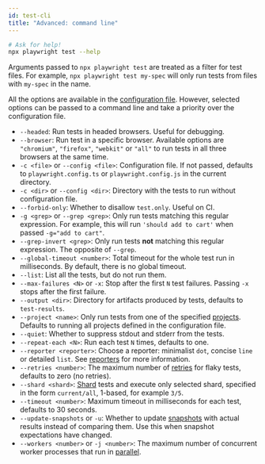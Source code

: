 ```yaml
---
id: test-cli
title: "Advanced: command line"
---
```


```bash
# Ask for help!
npx playwright test --help
```

Arguments passed to `npx playwright test` are treated as a filter for test files. For example, `npx playwright test my-spec` will only run tests from files with `my-spec` in the name.

All the options are available in the [configuration file](./test-advanced.mdx). However, selected options can be passed to a command line and take a priority over the configuration file.
- `--headed`: Run tests in headed browsers. Useful for debugging.
- `--browser`: Run test in a specific browser. Available options are  `"chromium"`, `"firefox"`, `"webkit"` or `"all"` to run tests in all three browsers at the same time.
- `-c <file>` or `--config <file>`: Configuration file. If not passed, defaults to `playwright.config.ts` or `playwright.config.js` in the current directory.
- `-c <dir>` or `--config <dir>`: Directory with the tests to run without configuration file.
- `--forbid-only`: Whether to disallow `test.only`. Useful on CI.
- `-g <grep>` or `--grep <grep>`: Only run tests matching this regular expression. For example, this will run `'should add to cart'` when passed `-g="add to cart"`.
- `--grep-invert <grep>`: Only run tests **not** matching this regular expression. The opposite of `--grep`.
- `--global-timeout <number>`: Total timeout for the whole test run in milliseconds. By default, there is no global timeout.
- `--list`: List all the tests, but do not run them.
- `--max-failures <N>` or `-x`: Stop after the first `N` test failures. Passing `-x` stops after the first failure.
- `--output <dir>`: Directory for artifacts produced by tests, defaults to `test-results`.
- `--project <name>`: Only run tests from one of the specified [projects](./test-advanced.mdx#projects). Defaults to running all projects defined in the configuration file.
- `--quiet`: Whether to suppress stdout and stderr from the tests.
- `--repeat-each <N>`: Run each test `N` times, defaults to one.
- `--reporter <reporter>`: Choose a reporter: minimalist `dot`, concise `line` or detailed `list`. See [reporters](./test-reporters.mdx) for more information.
- `--retries <number>`: The maximum number of [retries](./test-retries.mdx) for flaky tests, defaults to zero (no retries).
- `--shard <shard>`: [Shard](./test-parallel.mdx#shards) tests and execute only selected shard, specified in the form `current/all`, 1-based, for example `3/5`.
- `--timeout <number>`: Maximum timeout in milliseconds for each test, defaults to 30 seconds.
- `--update-snapshots` or `-u`: Whether to update [snapshots](./test-snapshots.mdx) with actual results instead of comparing them. Use this when snapshot expectations have changed.
- `--workers <number>` or `-j <number>`: The maximum number of concurrent worker processes that run in [parallel](./test-parallel.mdx).

[Accessibility]: ./api/class-accessibility.mdx "Accessibility"
[Browser]: ./api/class-browser.mdx "Browser"
[BrowserContext]: ./api/class-browsercontext.mdx "BrowserContext"
[BrowserType]: ./api/class-browsertype.mdx "BrowserType"
[ConsoleMessage]: ./api/class-consolemessage.mdx "ConsoleMessage"
[Dialog]: ./api/class-dialog.mdx "Dialog"
[Download]: ./api/class-download.mdx "Download"
[ElementHandle]: ./api/class-elementhandle.mdx "ElementHandle"
[FileChooser]: ./api/class-filechooser.mdx "FileChooser"
[Frame]: ./api/class-frame.mdx "Frame"
[JSHandle]: ./api/class-jshandle.mdx "JSHandle"
[Keyboard]: ./api/class-keyboard.mdx "Keyboard"
[Locator]: ./api/class-locator.mdx "Locator"
[Mouse]: ./api/class-mouse.mdx "Mouse"
[Page]: ./api/class-page.mdx "Page"
[Playwright]: ./api/class-playwright.mdx "Playwright"
[Request]: ./api/class-request.mdx "Request"
[Response]: ./api/class-response.mdx "Response"
[Route]: ./api/class-route.mdx "Route"
[Selectors]: ./api/class-selectors.mdx "Selectors"
[TimeoutError]: ./api/class-timeouterror.mdx "TimeoutError"
[Touchscreen]: ./api/class-touchscreen.mdx "Touchscreen"
[Tracing]: ./api/class-tracing.mdx "Tracing"
[Video]: ./api/class-video.mdx "Video"
[WebSocket]: ./api/class-websocket.mdx "WebSocket"
[WebSocketFrame]: ./api/class-websocketframe.mdx "WebSocketFrame"
[Worker]: ./api/class-worker.mdx "Worker"
[Element]: https://developer.mozilla.org/en-US/docs/Web/API/element "Element"
[EvaluationArgument]: ./core-concepts.mdx#evaluation-argument "EvaluationArgument"
[Promise]: https://developer.mozilla.org/en-US/docs/Web/JavaScript/Reference/Global_Objects/Promise "Promise"
[iterator]: https://developer.mozilla.org/en-US/docs/Web/JavaScript/Reference/Iteration_protocols "Iterator"
[origin]: https://developer.mozilla.org/en-US/docs/Glossary/Origin "Origin"
[selector]: https://developer.mozilla.org/en-US/docs/Web/CSS/CSS_Selectors "selector"
[Serializable]: https://developer.mozilla.org/en-US/docs/Web/JavaScript/Reference/Global_Objects/JSON/stringify#Description "Serializable"
[UIEvent.detail]: https://developer.mozilla.org/en-US/docs/Web/API/UIEvent/detail "UIEvent.detail"
[UnixTime]: https://en.wikipedia.org/wiki/Unix_time "Unix Time"
[xpath]: https://developer.mozilla.org/en-US/docs/Web/XPath "xpath"

[Array]: https://developer.mozilla.org/en-US/docs/Web/JavaScript/Reference/Global_Objects/Array "Array"
[boolean]: https://developer.mozilla.org/en-US/docs/Web/JavaScript/Data_structures#Boolean_type "Boolean"
[Buffer]: https://nodejs.org/api/buffer.html#buffer_class_buffer "Buffer"
[ChildProcess]: https://nodejs.org/api/child_process.html "ChildProcess"
[Error]: https://nodejs.org/api/errors.html#errors_class_error "Error"
[EventEmitter]: https://nodejs.org/api/events.html#events_class_eventemitter "EventEmitter"
[function]: https://developer.mozilla.org/en-US/docs/Web/JavaScript/Reference/Global_Objects/Function "Function"
[Map]: https://developer.mozilla.org/en-US/docs/Web/JavaScript/Reference/Global_Objects/Map "Map"
[null]: https://developer.mozilla.org/en-US/docs/Web/JavaScript/Reference/Global_Objects/null "null"
[number]: https://developer.mozilla.org/en-US/docs/Web/JavaScript/Data_structures#Number_type "Number"
[Object]: https://developer.mozilla.org/en-US/docs/Web/JavaScript/Reference/Global_Objects/Object "Object"
[Promise]: https://developer.mozilla.org/en-US/docs/Web/JavaScript/Reference/Global_Objects/Promise "Promise"
[Readable]: https://nodejs.org/api/stream.html#stream_class_stream_readable "Readable"
[RegExp]: https://developer.mozilla.org/en-US/docs/Web/JavaScript/Reference/Global_Objects/RegExp "RegExp"
[void]: https://developer.mozilla.org/en-US/docs/Web/JavaScript/Reference/Global_Objects/undefined "void"
[string]: https://developer.mozilla.org/en-US/docs/Web/JavaScript/Data_structures#String_type "string"
[URL]: https://nodejs.org/api/url.html "URL"

[Action]: https://docs.microsoft.com/en-us/dotnet/api/system.action-1?view=net-5.0 "Action"
[Func]: https://docs.microsoft.com/en-us/dotnet/api/system.func-2?view=net-5.0 "Func"
[IEnumerable]: https://docs.microsoft.com/en-us/dotnet/api/system.collections.ienumerable?view=net-5.0 "IEnumerable"
[TResult]: https://docs.microsoft.com/en-us/dotnet/api/system.threading.tasks.task-1?view=net-5.0 "TResult"

[all available image tags]: https://mcr.microsoft.com/v2/playwright/tags/list "all available image tags"
[Docker Hub]: https://hub.docker.com/_/microsoft-playwright "Docker Hub"
[Dockerfile.focal]: https://github.com/microsoft/playwright/blob/master/utils/docker/Dockerfile.focal "Dockerfile.focal"